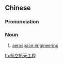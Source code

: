 ==Chinese==
{{zh-forms|type=42}}
{{wikipedia|lang=zh}}

===Pronunciation===
{{zh-pron
|m=hángkōnghángtiāngōngchéng
|c=hong4 hung1 hong4 tin1 gung1 cing4
|cat=n
}}

===Noun===
{{zh-noun}}

# {{lb|zh|engineering}} [[aerospace engineering]]

[[th:航空航天工程]]